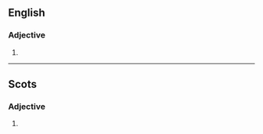 ==English==

===Adjective===
{{head|en|superlative adjective}}

# {{en-superlative of|blithe}}

----

==Scots==

===Adjective===
{{head|sco|adjective superlative form}}

# {{superlative of|blithe|lang=sco}}